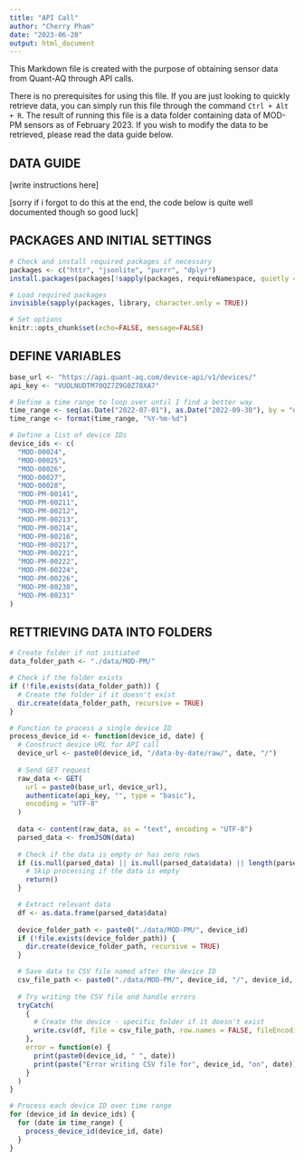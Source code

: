 ```yaml
---
title: "API Call"
author: "Cherry Pham"
date: "2023-06-20"
output: html_document
---
```


This Markdown file is created with the purpose of obtaining sensor data from Quant-AQ through API calls.

There is no prerequisites for using this file. If you are just looking to quickly retrieve data, you can simply run this file through the command `Ctrl + Alt + R`. The result of running this file is a data folder containing data of MOD-PM sensors as of February 2023. If you wish to modify the data to be retrieved, please read the data guide below.

## DATA GUIDE

[write instructions here]

[sorry if i forgot to do this at the end, the code below is quite well documented though so good luck]

## PACKAGES AND INITIAL SETTINGS

```r
# Check and install required packages if necessary
packages <- c("httr", "jsonlite", "purrr", "dplyr")
install.packages(packages[!sapply(packages, requireNamespace, quietly = TRUE)])

# Load required packages
invisible(sapply(packages, library, character.only = TRUE))

# Set options
knitr::opts_chunk$set(echo=FALSE, message=FALSE)
```

## DEFINE VARIABLES

```r
base_url <- "https://api.quant-aq.com/device-api/v1/devices/"
api_key <- "VUOLNUDTM70QZ7Z9G0Z78XA7"

# Define a time range to loop over until I find a better way
time_range <- seq(as.Date("2022-07-01"), as.Date("2022-09-30"), by = "day")
time_range <- format(time_range, "%Y-%m-%d")

# Define a list of device IDs
device_ids <- c(
  "MOD-00024",
  "MOD-00025",
  "MOD-00026",
  "MOD-00027",
  "MOD-00028",
  "MOD-PM-00141",
  "MOD-PM-00211",
  "MOD-PM-00212",
  "MOD-PM-00213",
  "MOD-PM-00214",
  "MOD-PM-00216",
  "MOD-PM-00217",
  "MOD-PM-00221",
  "MOD-PM-00222",
  "MOD-PM-00224",
  "MOD-PM-00226",
  "MOD-PM-00230",
  "MOD-PM-00231"
)
```

## RETTRIEVING DATA INTO FOLDERS

```r
# Create folder if not initiated
data_folder_path <- "./data/MOD-PM/"

# Check if the folder exists
if (!file.exists(data_folder_path)) {
  # Create the folder if it doesn't exist
  dir.create(data_folder_path, recursive = TRUE)
}

# Function to process a single device ID
process_device_id <- function(device_id, date) {
  # Construct device URL for API call
  device_url <- paste0(device_id, "/data-by-date/raw/", date, "/")
  
  # Send GET request
  raw_data <- GET(
    url = paste0(base_url, device_url),
    authenticate(api_key, "", type = "basic"),
    encoding = "UTF-8"
  )
  
  data <- content(raw_data, as = "text", encoding = "UTF-8")
  parsed_data <- fromJSON(data)
  
  # Check if the data is empty or has zero rows
  if (is.null(parsed_data) || is.null(parsed_data$data) || length(parsed_data$data) == 0) {
    # Skip processing if the data is empty
    return()
  }

  # Extract relevant data
  df <- as.data.frame(parsed_data$data)
  
  device_folder_path <- paste0("./data/MOD-PM/", device_id)
  if (!file.exists(device_folder_path)) {
    dir.create(device_folder_path, recursive = TRUE)
  }

  # Save data to CSV file named after the device ID
  csv_file_path <- paste0("./data/MOD-PM/", device_id, "/", device_id, "-", date, ".csv")
  
  # Try writing the CSV file and handle errors
  tryCatch(
    {
      # Create the device - specific folder if it doesn't exist
      write.csv(df, file = csv_file_path, row.names = FALSE, fileEncoding = "UTF-8")
    },
    error = function(e) {
      print(paste0(device_id, " ", date))
      print(paste("Error writing CSV file for", device_id, "on", date))
    }
  )
}

# Process each device ID over time range
for (device_id in device_ids) {
  for (date in time_range) {
    process_device_id(device_id, date)
  }
}
```